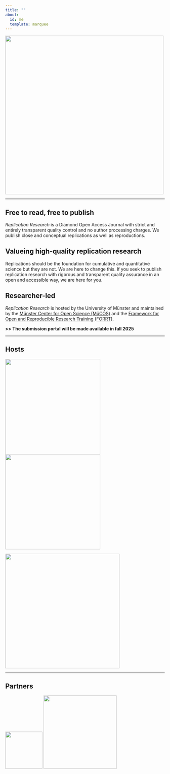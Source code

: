 ```yaml
---
title: ""
about:
  id: me
  template: marquee
---
```


![](img/logo3.jpg){width="500"}

------------------------------------------------------------------------

## Free to read, free to publish

*Replication Research* is a Diamond Open Access Journal with strict and entirely transparent quality control and no author processing charges. We publish close and conceptual replications as well as reproductions.

## Valueing high-quality replication research

Replications should be the foundation for cumulative and quantitative science but they are not. We are here to change this. If you seek to publish replication research with rigorous and transparent quality assurance in an open and accessible way, we are here for you.

## Researcher-led

*Replication Research* is hosted by the University of Münster and maintained by the [Münster Center for Open Science (MüCOS)](https://www.uni-muenster.de/MueCOS/en/index.html) and the [Framework for Open and Reproducible Research Training (FORRT)](https://forrt.org).

::: {.callout-note icon="false"}
**\>\> The submission portal will be made available in fall 2025**
:::

------------------------------------------------------------------------

## Hosts

![](img/mücos_logo.jpg){width="300"} ![](img/forrt_logo.png){width="300"}

![](img/unimünster_logo.jpg){width="361"}

------------------------------------------------------------------------

## Partners

![](img/replicationwiki.png){width="117"} ![](img/i4r.png){width="231"}
